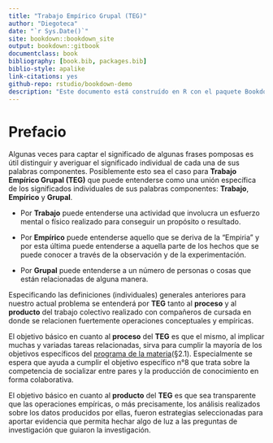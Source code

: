 ```yaml
--- 
title: "Trabajo Empírico Grupal (TEG)"
author: "Diegoteca"
date: "`r Sys.Date()`"
site: bookdown::bookdown_site
output: bookdown::gitbook
documentclass: book
bibliography: [book.bib, packages.bib]
biblio-style: apalike
link-citations: yes
github-repo: rstudio/bookdown-demo
description: "Este documento está construído en R con el paquete Bookdown."
---
```


# Prefacio {-}

Algunas veces para captar el significado de algunas frases pomposas es útil distinguir y averiguar el significado individual de cada una de sus palabras componentes. Posiblemente esto sea el caso para **Trabajo Empírico Grupal (TEG)** que puede entenderse como una unión específica de los significados individuales de sus palabras componentes: **Trabajo**, **Empírico** y **Grupal**.

- Por **Trabajo** puede entenderse una actividad que involucra un esfuerzo mental o físico realizado para conseguir un propósito o resultado.

- Por **Empírico** puede entenderse aquello que se deriva de la "Empiria" y por esta última puede entenderse a aquella parte de los hechos que se puede conocer a través de la observación y de la experimentación.

- Por **Grupal** puede entenderse a un número de personas o cosas que están relacionadas de alguna manera.

Especificando las definiciones (individuales) generales anteriores para nuestro actual problema se entenderá por **TEG** tanto al **proceso** y al **producto** del trabajo colectivo realizado con compañeros de cursada en donde se relacionen fuertemente operaciones conceptuales y empíricas. 

El objetivo básico en cuanto al **proceso** del **TEG** es que el mismo, al implicar muchas y variadas tareas relacionadas, sirva para cumplir la mayoría de los objetivos específicos del [programa de la materia](https://docs.google.com/document/d/1mIYy1htEE8AoBNRs3HFHKRWkXGLKR0Vx4Lc_QMudazY/edit#heading=h.kmv9fpw6p8hb)(§2.1). Especialmente se espera que ayuda a cumplir el objetivo específico n°8 que trata sobre la competencia de socializar entre pares y la producción de conocimiento en forma colaborativa.

El objetivo básico en cuanto al **producto** del **TEG** es que sea transparente que las operaciones empíricas, o más precisamente, los análisis realizados sobre los datos producidos por ellas, fueron estrategias seleccionadas para aportar evidencia que permita hechar algo de luz a las preguntas de investigación que guiaron la investigación.
